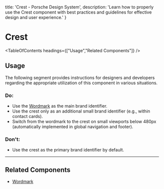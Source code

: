 
  title: 'Crest - Porsche Design System',
  description: 'Learn how to properly use the Crest component with best practices and guidelines for effective design and user experience.'
}

# Crest <ComponentStatus tagName="p-crest"></ComponentStatus>

<TableOfContents headings={["Usage","Related Components"]} />

## Usage

The following segment provides instructions for designers and developers regarding the appropriate utilization of this
component in various situations.

### Do:

- Use the [Wordmark](/components/wordmark) as the main brand identifier.
- Use the crest only as an additional small brand identifier (e.g., within contact cards).
- Switch from the wordmark to the crest on small viewports below 480px (automatically implemented in global navigation
and footer).

### Don't:

- Use the crest as the primary brand identifier by default.

---

## Related Components

- [Wordmark](/components/wordmark)
